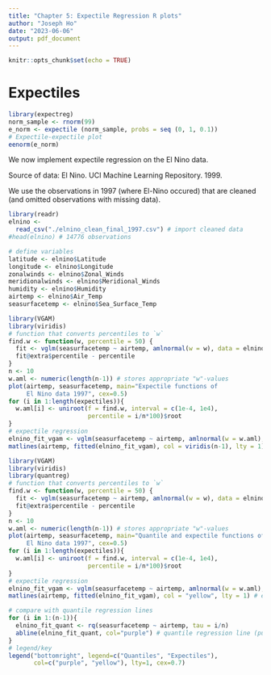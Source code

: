 ```yaml
---
title: "Chapter 5: Expectile Regression R plots"
author: "Joseph Ho"
date: "2023-06-06"
output: pdf_document
---
```


```r
knitr::opts_chunk$set(echo = TRUE)
```

# Expectiles

```r
library(expectreg)
norm_sample <- rnorm(99)
e_norm <- expectile (norm_sample, probs = seq (0, 1, 0.1))
# Expectile-expectile plot
eenorm(e_norm)
```

We now implement expectile regression on the El Nino data.

Source of data: El Nino. UCI Machine Learning Repository. 1999. \url{https://doi.org/10.24432/C5WG62}

We use the observations in 1997 (where El-Nino occured) that are cleaned (and omitted observations with missing data).

```r
library(readr)
elnino <- 
  read_csv("./elnino_clean_final_1997.csv") # import cleaned data
#head(elnino) # 14776 observations

# define variables
latitude <- elnino$Latitude
longitude <- elnino$Longitude
zonalwinds <- elnino$Zonal_Winds
meridionalwinds <- elnino$Meridional_Winds
humidity <- elnino$Humidity
airtemp <- elnino$Air_Temp
seasurfacetemp <- elnino$Sea_Surface_Temp
```


```r
library(VGAM)
library(viridis)
# function that converts percentiles to `w`
find.w <- function(w, percentile = 50) {
  fit <- vglm(seasurfacetemp ~ airtemp, amlnormal(w = w), data = elnino)
  fit@extra$percentile - percentile
}
n <- 10
w.aml <- numeric(length(n-1)) # stores appropriate "w"-values
plot(airtemp, seasurfacetemp, main="Expectile functions of
     El Nino data 1997", cex=0.5)
for (i in 1:length(expectiles)){
  w.aml[i] <- uniroot(f = find.w, interval = c(1e-4, 1e4),
                      percentile = i/n*100)$root
}
# expectile regression
elnino_fit_vgam <- vglm(seasurfacetemp ~ airtemp, amlnormal(w = w.aml), data = elnino)
matlines(airtemp, fitted(elnino_fit_vgam), col = viridis(n-1), lty = 1) # expectile regression functions
```

```r
library(VGAM)
library(viridis)
library(quantreg)
# function that converts percentiles to `w`
find.w <- function(w, percentile = 50) {
  fit <- vglm(seasurfacetemp ~ airtemp, amlnormal(w = w), data = elnino)
  fit@extra$percentile - percentile
}
n <- 10
w.aml <- numeric(length(n-1)) # stores appropriate "w"-values
plot(airtemp, seasurfacetemp, main="Quantile and expectile functions of
     El Nino data 1997", cex=0.5)
for (i in 1:length(expectiles)){
  w.aml[i] <- uniroot(f = find.w, interval = c(1e-4, 1e4),
                      percentile = i/n*100)$root
}
# expectile regression
elnino_fit_vgam <- vglm(seasurfacetemp ~ airtemp, amlnormal(w = w.aml), data = elnino)
matlines(airtemp, fitted(elnino_fit_vgam), col = "yellow", lty = 1) # expectile regression line (yellow lines)

# compare with quantile regression lines
for (i in 1:(n-1)){
  elnino_fit_quant <- rq(seasurfacetemp ~ airtemp, tau = i/n)
  abline(elnino_fit_quant, col="purple") # quantile regression line (purple lines)
}
# legend/key
legend("bottomright", legend=c("Quantiles", "Expectiles"),
       col=c("purple", "yellow"), lty=1, cex=0.7)
```